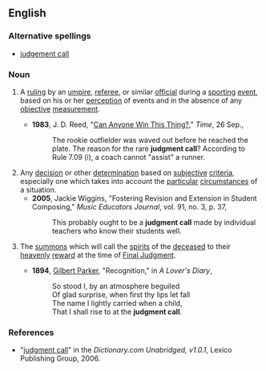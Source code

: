 ==English==

===Alternative spellings===
*[[judgement call]]

===Noun===
{{en-noun|sg=[[judgment]] [[call]]}}

# {{sports}} A [[ruling]] by an [[umpire]], [[referee]], or similar [[official]] during a [[sporting]] [[event]], based on his or her [[perception]] of events and in the absence of any [[objective]] [[measurement]].
#*'''1983''', J. D. Reed, "[http://www.time.com/time/magazine/article/0,9171,949830,00.html Can Anyone Win This Thing?]," ''Time'', 26 Sep.,
#*:The rookie outfielder was waved out before he reached the plate. The reason for the rare '''judgment call'''? According to Rule 7.09 (i), a coach cannot "assist" a runner.
# Any [[decision]] or other [[determination]] based on [[subjective]] [[criteria]], especially one which takes into account the [[particular]] [[circumstances]] of a situation.
#*'''2005''', Jackie Wiggins, "Fostering Revision and Extension in Student Composing," ''Music Educators Journal'', vol. 91, no. 3, p. 37,
#*:This probably ought to be a '''judgment call''' made by individual teachers who know their students well.
# {{Christianity}} The [[summons]] which will call the [[spirit]]s of the [[deceased]] to their [[heavenly]] [[reward]] at the time of [[Final Judgment]].
#*'''1894''', [[w:Gilbert_Parker|Gilbert Parker]], "Recognition," in ''A Lover's Diary'',
#*:So stood I, by an atmosphere beguiled
#*:Of glad surprise, when first thy lips let fall
#*:The name I lightly carried when a child,
#*:That I shall rise to at the '''judgment call'''.

===References===
*"[http://dictionary.reference.com/search?r=2&q=judgment%20call judgment call]" in the ''Dictionary.com Unabridged, v1.0.1'', Lexico Publishing Group, 2006.